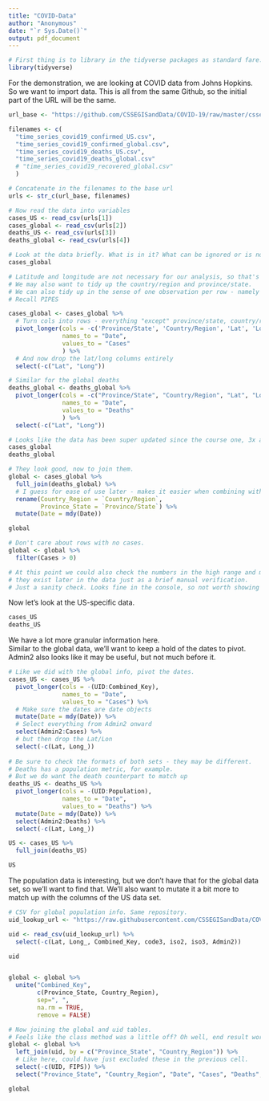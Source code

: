 ```yaml
---
title: "COVID-Data"
author: "Anonymous"
date: "`r Sys.Date()`"
output: pdf_document
---
```


```r
# First thing is to library in the tidyverse packages as standard fare.
library(tidyverse)
```

For the demonstration, we are looking at COVID data from Johns Hopkins.
So we want to import data.
This is all from the same Github, so the initial part of the URL will be the same.

```r
url_base <- "https://github.com/CSSEGISandData/COVID-19/raw/master/csse_covid_19_data/csse_covid_19_time_series/"

filenames <- c(
  "time_series_covid19_confirmed_US.csv",
  "time_series_covid19_confirmed_global.csv",
  "time_series_covid19_deaths_US.csv",
  "time_series_covid19_deaths_global.csv"
  # "time_series_covid19_recovered_global.csv"
  )

# Concatenate in the filenames to the base url
urls <- str_c(url_base, filenames)

# Now read the data into variables
cases_US <- read_csv(urls[1])
cases_global <- read_csv(urls[2])
deaths_US <- read_csv(urls[3])
deaths_global <- read_csv(urls[4])
```


```r
# Look at the data briefly. What is in it? What can be ignored or is not useful?
cases_global
```

```r
# Latitude and longitude are not necessary for our analysis, so that's one aspect we can tidy up.
# We may also want to tidy up the country/region and province/state.
# We can also tidy up in the sense of one observation per row - namely the dates reported.
# Recall PIPES

cases_global <- cases_global %>%
  # Turn cols into rows - everything "except" province/state, country/region, lat, long
  pivot_longer(cols = -c('Province/State', 'Country/Region', 'Lat', 'Long'),
               names_to = "Date",
               values_to = "Cases"
               ) %>%
  # And now drop the lat/long columns entirely
  select(-c("Lat", "Long"))

# Similar for the global deaths
deaths_global <- deaths_global %>%
  pivot_longer(cols = -c("Province/State", "Country/Region", "Lat", "Long"),
               names_to = "Date",
               values_to = "Deaths"
               ) %>%
  select(-c("Lat", "Long"))

```

```r
# Looks like the data has been super updated since the course one, 3x as long lol
cases_global
deaths_global
```

```r
# They look good, now to join them.
global <- cases_global %>%
  full_join(deaths_global) %>%
  # I guess for ease of use later - makes it easier when combining with US data?
  rename(Country_Region = `Country/Region`,
         Province_State = `Province/State`) %>%
  mutate(Date = mdy(Date))

global
```

```r
# Don't care about rows with no cases.
global <- global %>%
  filter(Cases > 0)

# At this point we could also check the numbers in the high range and make sure
# they exist later in the data just as a brief manual verification.
# Just a sanity check. Looks fine in the console, so not worth showing in here.
```
  
  
Now let's look at the US-specific data.
```r
cases_US
deaths_US
```

We have a lot more granular information here.  
Similar to the global data, we'll want to keep a hold of the dates to pivot.  
Admin2 also looks like it may be useful, but not much before it.
```r
# Like we did with the global info, pivot the dates.
cases_US <- cases_US %>%
  pivot_longer(cols = -(UID:Combined_Key),
               names_to = "Date",
               values_to = "Cases") %>%
  # Make sure the dates are date objects
  mutate(Date = mdy(Date)) %>%
  # Select everything from Admin2 onward
  select(Admin2:Cases) %>%
  # but then drop the Lat/Lon
  select(-c(Lat, Long_))
  
# Be sure to check the formats of both sets - they may be different.
# Deaths has a population metric, for example.
# But we do want the death counterpart to match up
deaths_US <- deaths_US %>%
  pivot_longer(cols = -(UID:Population),
               names_to = "Date",
               values_to = "Deaths") %>%
  mutate(Date = mdy(Date)) %>%
  select(Admin2:Deaths) %>%
  select(-c(Lat, Long_))
```

```r
US <- cases_US %>%
  full_join(deaths_US)

US
```
The population data is interesting, but we don't have that for the global data set, so we'll want to find that.
We'll also want to mutate it a bit more to match up with the columns of the US data set.

```r
# CSV for global population info. Same repository.
uid_lookup_url <- "https://raw.githubusercontent.com/CSSEGISandData/COVID-19/master/csse_covid_19_data/UID_ISO_FIPS_LookUp_Table.csv"

uid <- read_csv(uid_lookup_url) %>%
  select(-c(Lat, Long_, Combined_Key, code3, iso2, iso3, Admin2))

uid


global <- global %>%
  unite("Combined_Key",
        c(Province_State, Country_Region), 
        sep=", ",
        na.rm = TRUE,
        remove = FALSE)
```

```r
# Now joining the global and uid tables.
# Feels like the class method was a little off? Oh well, end result worked.
global <- global %>%
  left_join(uid, by = c("Province_State", "Country_Region")) %>%
  # Like here, could have just excluded these in the previous cell.
  select(-c(UID, FIPS)) %>%
  select("Province_State", "Country_Region", "Date", "Cases", "Deaths", "Population", "Combined_Key")

global
```














